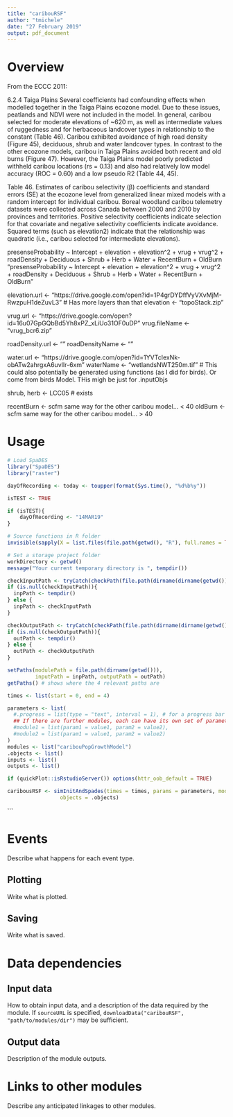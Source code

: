```yaml
---
title: "caribouRSF"
author: "tmichele"
date: "27 February 2019"
output: pdf_document
---
```


# Overview

From the ECCC 2011:

6.2.4 Taiga Plains
Several coefficients had confounding effects when modelled together in the Taiga Plains
ecozone model. Due to these issues, peatlands and NDVI were not included in the model. In
general, caribou selected for moderate elevations of ~620 m, as well as intermediate values of
ruggedness and for herbaceous landcover types in relationship to the constant (Table 46).
Caribou exhibited avoidance of high road density (Figure 45), deciduous, shrub and water
landcover types. In contrast to the other ecozone models, caribou in Taiga Plains avoided both
recent and old burns (Figure 47). However, the Taiga Plains model poorly predicted withheld
caribou locations (rs = 0.13) and also had relatively low model accuracy (ROC = 0.60) and a
low pseudo R2 (Table 44, 45).

Table 46. Estimates of caribou selectivity (β) coefficients and standard errors (SE) at the ecozone level from generalized linear mixed models with
a random intercept for individual caribou. Boreal woodland caribou telemetry datasets were collected across Canada between 2000 and 2010 by
provinces and territories. Positive selectivity coefficients indicate selection for that covariate and negative selectivity coefficients indicate
avoidance. Squared terms (such as elevation2) indicate that the relationship was quadratic (i.e., caribou selected for intermediate elevations).

presenseProbability ~ Intercept + elevation + elevation^2 + vrug + vrug^2 + roadDensity + Deciduous + Shrub + Herb + Water + RecentBurn + OldBurn
"presenseProbability ~ Intercept + elevation + elevation^2 + vrug + vrug^2 + roadDensity + Deciduous + Shrub + Herb + Water + RecentBurn + OldBurn"


elevation.url <- "https://drive.google.com/open?id=1P4grDYDffVyVXvMjM-RwzpuH1deZuvL3" # Has more layers than that
elevation <- "topoStack.zip"

vrug.url <- "https://drive.google.com/open?id=16u07GpGQbBd5Yh8xPZ_xLiUo31OF0uDP"
vrug.fileName <- "vrug_bcr6.zip"

roadDensity.url <- ""
roadDensityName <- ""

water.url <- "https://drive.google.com/open?id=1YVTcIexNk-obATw2ahrgxA6uvIlr-6xm"
waterName <- "wetlandsNWT250m.tif" # This could also potentially be generated using functions (as I did for birds). Or come from birds Model. THis migh be just for .inputObjs

shrub, herb <- LCC05 # exists 

recentBurn <- scfm same way for the other caribou model... < 40
oldBurn <- scfm same way for the other caribou model... > 40

# Usage

```r
# Load SpaDES
library("SpaDES")
library("raster")

dayOfRecording <- today <- toupper(format(Sys.time(), "%d%b%y"))

isTEST <- TRUE

if (isTEST){
    dayOfRecording <- "14MAR19"
}

# Source functions in R folder
invisible(sapply(X = list.files(file.path(getwd(), "R"), full.names = TRUE), FUN = source))

# Set a storage project folder
workDirectory <- getwd()
message("Your current temporary directory is ", tempdir())

checkInputPath <- tryCatch(checkPath(file.path(dirname(dirname(getwd())), "outputs", dayOfRecording)), error = function(e) NULL)
if (is.null(checkInputPath)){
  inpPath <- tempdir()
} else {
  inpPath <- checkInputPath
}

checkOutputPath <- tryCatch(checkPath(file.path(dirname(dirname(getwd())), "outputs", today)), error = function(e) NULL)
if (is.null(checkOutputPath)){
  outPath <- tempdir()
} else {
  outPath <- checkOutputPath
}

setPaths(modulePath = file.path(dirname(getwd())), 
         inputPath = inpPath, outputPath = outPath)
getPaths() # shows where the 4 relevant paths are

times <- list(start = 0, end = 4)

parameters <- list(
  #.progress = list(type = "text", interval = 1), # for a progress bar
  ## If there are further modules, each can have its own set of parameters:
  #module1 = list(param1 = value1, param2 = value2),
  #module2 = list(param1 = value1, param2 = value2)
)
modules <- list("caribouPopGrowthModel")
.objects <- list()
inputs <- list()
outputs <- list()

if (quickPlot::isRstudioServer()) options(httr_oob_default = TRUE)

caribousRSF <- simInitAndSpades(times = times, params = parameters, modules = modules,
                 objects = .objects)

```
```

# Events

Describe what happens for each event type.

## Plotting

Write what is plotted.

## Saving

Write what is saved.

# Data dependencies

## Input data

How to obtain input data, and a description of the data required by the module.
If `sourceURL` is specified, `downloadData("caribouRSF", "path/to/modules/dir")` may be sufficient.

## Output data

Description of the module outputs.

# Links to other modules

Describe any anticipated linkages to other modules.

